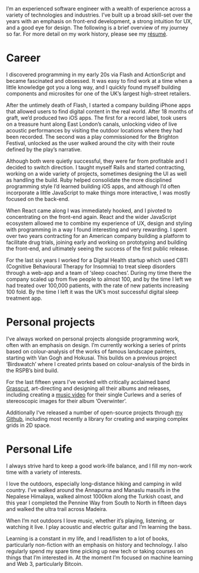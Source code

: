 I’m an experienced software engineer with a wealth of experience across a variety of technologies and industries. I’ve built up a broad skill-set over the years with an emphasis on front-end development, a strong intuition for UX, and a good eye for design. The following is a brief overview of my journey so far. For more detail on my work history, please see my [résumé](/pdf/Pedr-Browne-Software-Engineer-Résumé.v3.pdf).

# Career

I discovered programming in my early 20s via Flash and ActionScript and became fascinated and obsessed. It was easy to find work at a time when a little knowledge got you a long way, and I quickly found myself building components and microsites for one of the UK’s largest high-street retailers.

After the untimely death of Flash, I started a company building iPhone apps that allowed users to find digital content in the real world. After 18 months of graft, we’d produced two iOS apps. The first for a record label, took users on a treasure hunt along East London’s canals, unlocking video of live acoustic performances by visiting the outdoor locations where they had been recorded. The second was a play commissioned for the Brighton Festival, unlocked as the user walked around the city with their route defined by the play’s narrative.

Although both were quietly successful, they were far from profitable and I decided to switch direction. I taught myself Rails and started contracting, working on a wide variety of projects, sometimes designing the UI as well as handling the build. Ruby helped consolidate the more disciplined programming style I’d learned building iOS apps, and although I’d often incorporate a little JavaScript to make things more interactive, I was mostly focused on the back-end.

When React came along I was immediately hooked, and I pivoted to concentrating on the front-end again. React and the wider JavaScript ecosystem allowed me to combine my experience of UX, design and styling with programming in a way I found interesting and very rewarding. I spent over two years contracting for an American company building a platform to facilitate drug trials, joining early and working on prototyping and building the front-end, and ultimately seeing the success of the first public release.

For the last six years I worked for a Digital Health startup which used CBTI (Cognitive Behavioural Therapy for Insomnia) to treat sleep disorders through a web-app and a team of ‘sleep coaches’. During my time there the company scaled up from five people to almost 100, and by the time I left we had treated over 100,000 patients, with the rate of new patients increasing 100 fold. By the time I left it was the UK’s most successful digital sleep treatment app.

# Personal projects

I’ve always worked on personal projects alongside programming work, often with an emphasis on design. I’m currently working a series of prints based on colour-analysis of the works of famous landscape painters, starting with Van Gogh and Hokusai. This builds on a previous project ‘Birdswatch’ where I created prints based on colour-analysis of the birds in the RSPB’s bird build.

For the last fifteen years I’ve worked with critically acclaimed band [Grasscut](https://grasscutmusic.com/), art-directing and designing all their albums and releases, including creating a [music video](https://www.youtube.com/watch?v=OvUF7AUDTCw) for their single Curlews and a series of stereoscopic images for their album ‘Overwinter’.

Additionally I‘ve released a number of open-source projects through [my Github](https://github.com/Undistraction/undistraction-com), including most recently a library for creating and warping complex grids in 2D space.

# Personal Life

I always strive hard to keep a good work-life balance, and I fill my non-work time with a variety of interests.

I love the outdoors, especially long-distance hiking and camping in wild country. I’ve walked around the Annapurna and Manaslu massifs in the Nepalese Himalaya, walked almost 1000km along the Turkish coast, and this year I completed the Pennine Way from South to North in fifteen days and walked the ultra trail across Madeira.

When I’m not outdoors I love music, whether it’s playing, listening, or watching it live. I play acoustic and electric guitar and I’m learning the bass.

Learning is a constant in my life, and I read/listen to a lot of books, particularly non-fiction with an emphasis on history and technology. I also regularly spend my spare time picking up new tech or taking courses on things that I’m interested in. At the moment I’m focused on machine learning and Web 3, particularly Bitcoin.
